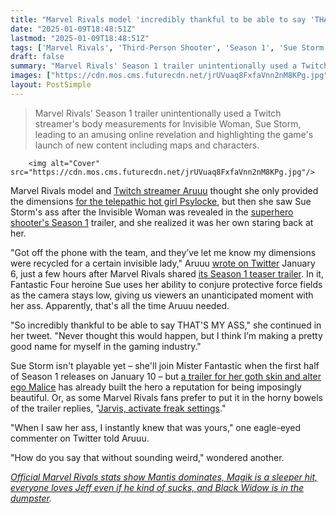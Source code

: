 ```yaml
---
title: "Marvel Rivals model 'incredibly thankful to be able to say 'THAT'S MY ASS'' after realizing she's Sue Storm based on the curvature of her cheeks"
date: "2025-01-09T18:48:51Z"
lastmod: "2025-01-09T18:48:51Z"
tags: ['Marvel Rivals', 'Third-Person Shooter', 'Season 1', 'Sue Storm', 'Twitch Streamer', 'Gaming Industry']
draft: false
summary: "Marvel Rivals' Season 1 trailer unintentionally used a Twitch streamer's body measurements for Invisible Woman, Sue Storm, leading to an amusing online revelation and highlighting the game's launch of new content including maps and characters."
images: ["https://cdn.mos.cms.futurecdn.net/jrUVuaq8FxfaVnn2nM8KPg.jpg"]
layout: PostSimple
---
```

> Marvel Rivals' Season 1 trailer unintentionally used a Twitch streamer's body measurements for Invisible Woman, Sue Storm, leading to an amusing online revelation and highlighting the game's launch of new content including maps and characters.


        <img alt="Cover" src="https://cdn.mos.cms.futurecdn.net/jrUVuaq8FxfaVnn2nM8KPg.jpg"/>
        
Marvel Rivals model and [<u>Twitch streamer Aruuu</u>](https://x.com/DeputyARUUU) thought she only provided the dimensions [<u>for the telepathic hot girl Psylocke</u>](https://x.com/DeputyARUUU/status/1863789877189300414), but then she saw Sue Storm's ass after the Invisible Woman was revealed in the [<u>superhero shooter's Season 1</u>](https://www.gamesradar.com/games/third-person-shooter/marvel-rivals-season-1-has-double-the-playable-content-of-a-regular-season-and-adds-maps-heroes-balance-changes-and-more/) trailer, and she realized it was her own staring back at her.

"Got off the phone with the team, and they’ve let me know my dimensions were recycled for a certain invisible lady," Aruuu [<u>wrote on Twitter</u>](https://x.com/DeputyARUUU/status/1876375589789016507) January 6, just a few hours after Marvel Rivals shared [<u>its Season 1 teaser trailer</u>](https://x.com/MarvelRivals/status/1876297704340385803). In it, Fantastic Four heroine Sue uses her ability to conjure protective force fields as the camera stays low, giving us viewers an unanticipated moment with her ass. Apparently, that's all the time Aruuu needed. 

"So incredibly thankful to be able to say THAT'S MY ASS," she continued in her tweet. "Never thought this would happen, but I think I’m making a pretty good name for myself in the gaming industry."

Sue Storm isn't playable yet – she'll join Mister Fantastic when the first half of Season 1 releases on January 10 – but [<u>a trailer for her goth skin and alter ego Malice</u>](https://x.com/MarvelRivals/status/1876705363871117342) has already built the hero a reputation for being imposingly beautiful. Or, as some Marvel Rivals fans prefer to put it in the horny bowels of the trailer replies, "[<u>Jarvis, activate freak settings</u>](https://x.com/KangSkywalkerr/status/1876710998142234817)."

"When I saw her ass, I instantly knew that was yours," one eagle-eyed commenter on Twitter told Aruuu. 

"How do you say that without sounding weird," wondered another. 

[<u><em>Official Marvel Rivals stats show Mantis dominates, Magik is a sleeper hit, everyone loves Jeff even if he kind of sucks, and Black Widow is in the dumpster</em></u>](https://www.gamesradar.com/games/third-person-shooter/official-marvel-rivals-stats-show-mantis-dominates-magik-is-a-sleeper-hit-everyone-loves-jeff-even-if-he-kind-of-sucks-and-black-widow-is-in-the-dumpster/)*.*
        